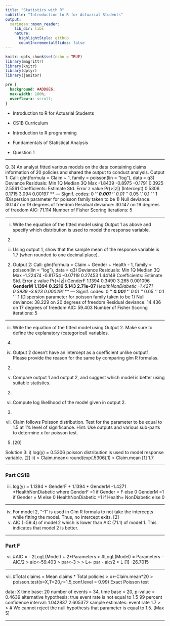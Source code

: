 ```yaml
---
title: "Statistics with R"
subtitle: "Introduction to R for Actuarial Students"
output:
  xaringan::moon_reader:
    lib_dir: libs
    nature:
      highlightStyle: github
      countIncrementalSlides: false
---
```


```r
knitr::opts_chunk$set(echo = TRUE)
library(magrittr)
library(knitr)
library(dplyr)
library(janitor)


```

```css
pre {
  background: #ADD8E6;
  max-width: 100%;
  overflow-x: scroll;
}
```

* Introduction to R for Actuarial Students

* CS1B Curriculum

* Introduction to R programming
* Fundamentals of Statistical Analysis

* Question 1

---

Q. 3)
An analyst fitted various models on the data containing claims information of 20 policies and shared the output to conduct analysis.
Output 1:
Call:
glm(formula = Claim ~ 1, family = poisson(lin = "log"), data = q3)
Deviance Residuals:
Min 1Q Median 3Q Max
-1.8439 -0.8975 -0.1791 0.3925 2.5561
Coefficients:
Estimate Std. Error z value Pr(>|z|)
(Intercept) 0.5306 0.1715 3.094 0.00197 **
---
Signif. codes: 0 ‘***’ 0.001 ‘**’ 0.01 ‘*’ 0.05 ‘.’ 0.1 ‘ ’ 1
(Dispersion parameter for poisson family taken to be 1)
Null deviance: 30.147 on 19 degrees of freedom
Residual deviance: 30.147 on 19 degrees of freedom
AIC: 71.114
Number of Fisher Scoring iterations: 5

---

i) Write the equation of the fitted model using Output 1 as above and specify which distribution is used to model the response variable.
(2)
ii) Using output 1, show that the sample mean of the response variable is 1.7 (when rounded to one decimal place).
(2)
Output 2:
Call:
glm(formula = Claim ~ Gender + Health - 1, family = poisson(lin = "log"),
data = q3)
Deviance Residuals:
Min 1Q Median 3Q Max
-1.22474 -0.81754 -0.07119 0.27453 1.44149
Coefficients:
Estimate Std. Error z value Pr(>|z|)
GenderF 1.1394 0.3490 3.265 0.001096 **
GenderM 1.1394 0.2216 5.143 2.71e-07 ***
HealthNonDiabetic -1.4271 0.3939 -3.623 0.000291 ***
---
Signif. codes: 0 ‘***’ 0.001 ‘**’ 0.01 ‘*’ 0.05 ‘.’ 0.1 ‘ ’ 1
(Dispersion parameter for poisson family taken to be 1)
Null deviance: 38.229 on 20 degrees of freedom
Residual deviance: 14.436 on 17 degrees of freedom
AIC: 59.403
Number of Fisher Scoring iterations: 5

---

iii) Write the equation of the fitted model using Output 2.
Make sure to define the explanatory (categorical) variables.
(4)
iv) Output 2 doesn’t have an intercept as a coefficient unlike output1. Please provide the reason for the same by comparing glm R formulas.
(2)
v) Compare output 1 and output 2, and suggest which model is better using suitable statistics.
(2)
vi) Compute log likelihood of the model given in output 2.
(3)
vii) Claim follows Poisson distribution. Test for the parameter to be equal to 1.5 at 1% level of significance.
Hint: Use outputs and various sub-parts to determine x for poisson test.
(5)
[20]


Solution 3:
i)
log(y) = 0.5306
poisson distribution is used to model response variable.
[2]
ii)
> Claim.mean<-round(exp(.5306),1)
> Claim.mean
[1] 1.7

---

### Part CS1B

iii)
log(y) = 1.1394 * GenderF + 1.1394 * GenderM -1.4271 *HealthNonDiabetic
where GenderF =1 if Gender = F else 0
GenderM =1 if Gender = M else 0
HealthNonDiabetic =1 if Health= NonDiabetic else 0

--- 

iv)
For model 2, “-1” is used in Glm R formula to not take the intercepts while fitting the model.
Thus, no intercept exits.
[2]
v)
AIC (=59.4) of model 2 which is lower than AIC (71.1) of model 1. This indicates that model 2 is better.

---

### Part F
vi)
#AIC = - 2LogL(Model) + 2*Parameters
> #LogL(Model) = Parameters - AIC/2
> aic<-59.403
> par<-3
>
> L<- par - aic/2
> L
[1] -26.7015

--- 

vii)
#Total claims = Mean claims * Total policies
> x<-Claim.mean*20
> poisson.test(x=X,T=20,r=1.5,conf.level = 0.99)
Exact Poisson test

data: X time base: 20
number of events = 34, time base = 20, p-value = 0.4639
alternative hypothesis: true event rate is not equal to 1.5
99 percent confidence interval:
1.042837 2.605372
sample estimates:
event rate
1.7
>
> # We cannot reject the null hypothesis that parameter is equal to 1.5.
[Max 5]

---